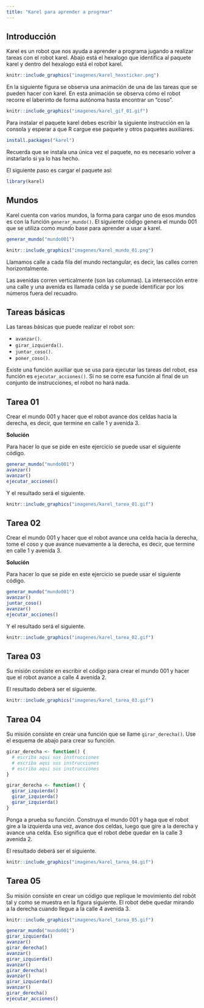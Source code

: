 ```yaml
---
title: "Karel para aprender a progrmar"
---
```


## Introducción

Karel es un robot que nos ayuda a aprender a programa jugando a realizar tareas con el robot karel. Abajo está el hexalogo que identifica al paquete karel y dentro del hexalogo está el robot karel.

```r
knitr::include_graphics("imagenes/karel_hexsticker.png")
```

En la siguiente figura se observa una animación de una de las tareas que se pueden hacer con karel. En esta animación se observa cómo el robot recorre el laberinto de forma autónoma hasta encontrar un "coso".

```r
knitr::include_graphics("imagenes/karel_gif_01.gif")
```

Para instalar el paquete karel debes escribir la siguiente instrucción en la consola y esperar a que R cargue ese paquete y otros paquetes auxiliares.

```r
install.packages("karel")
```

Recuerda que se instala una única vez el paquete, no es necesario volver a instarlarlo si ya lo has hecho.

El siguiente paso es cargar el paquete así:

```r
library(karel)
```

## Mundos
Karel cuenta con varios mundos, la forma para cargar uno de esos mundos es con la función `generar_mundo()`. El siguiente código genera el mundo 001 que se utiliza como mundo base para aprender a usar a karel.

```r
generar_mundo("mundo001")
```

```r
knitr::include_graphics("imagenes/karel_mundo_01.png")
```

Llamamos calle a cada fila del mundo rectangular, es decir, las calles corren horizontalmente.

Las avenidas corren verticalmente (son las columnas). La intersección entre una calle y una avenida es llamada celda y se puede identificar por los números fuera del recuadro.

## Tareas básicas

Las tareas básicas que puede realizar el robot son:

- `avanzar()`.
- `girar_izquierda()`.
- `juntar_coso()`.
- `poner_coso()`.

Existe una función auxiliar que se usa para ejecutar las tareas del robot, esa función es `ejecutar_acciones()`. Si no se corre esa función al final de un conjunto de instrucciones, el robot no hará nada.

## Tarea 01

Crear el mundo 001 y hacer que el robot avance dos celdas hacia la derecha, es decir, que termine en calle 1 y avenida 3.

__Solución__

Para hacer lo que se pide en este ejercicio se puede usar el siguiente código.

```r
generar_mundo("mundo001")
avanzar()
avanzar()
ejecutar_acciones()
```

Y el resultado será el siguiente.

```r
knitr::include_graphics("imagenes/karel_tarea_01.gif")
```

## Tarea 02

Crear el mundo 001 y hacer que el robot avance una celda hacia la derecha, tome el coso y que avance nuevamente a la derecha, es decir, que termine en calle 1 y avenida 3.

__Solución__

Para hacer lo que se pide en este ejercicio se puede usar el siguiente código.

```r
generar_mundo("mundo001")
avanzar()
juntar_coso()
avanzar()
ejecutar_acciones()
```

Y el resultado será el siguiente.

```r
knitr::include_graphics("imagenes/karel_tarea_02.gif")
```

## Tarea 03

Su misión consiste en escribir el código para crear el mundo 001 y hacer que el robot avance a calle 4 avenida 2.

El resultado deberá ser el siguiente.

```r
knitr::include_graphics("imagenes/karel_tarea_03.gif")
```

## Tarea 04

Su misión consiste en crear una función que se llame `girar_derecha()`. Use el esquema de abajo para crear su función.

```r
girar_derecha <- function() {
  # escriba aqui sus instrucciones
  # escriba aqui sus instrucciones
  # escriba aqui sus instrucciones
}
```

```r
girar_derecha <- function() {
  girar_izquierda()
  girar_izquierda()
  girar_izquierda()
}
```

Ponga a prueba su función. Construya el mundo 001 y haga que el robot gire a la izquierda una vez, avance dos celdas, luego que gire a la derecha y avance una celda. Eso significa que el robot debe quedar en la calle 3 avenida 2.

El resultado deberá ser el siguiente.

```r
knitr::include_graphics("imagenes/karel_tarea_04.gif")
```

## Tarea 05

Su misión consiste en crear un código que replique le movimiento del robót tal y como se muestra en la figura siguiente. El robot debe quedar mirando a la derecha cuando llegue a la calle 4 avenida 3.

```r
knitr::include_graphics("imagenes/karel_tarea_05.gif")
```

```r
generar_mundo("mundo001")
girar_izquierda()
avanzar()
girar_derecha()
avanzar()
girar_izquierda()
avanzar()
girar_derecha()
avanzar()
girar_izquierda()
avanzar()
girar_derecha()
ejecutar_acciones()
```



